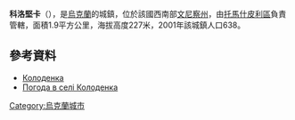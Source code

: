 {{coord|48|31|3|N|28|43|26|E|scale:30000|display=title}}

'''科洛堅卡'''（{{lang-uk|Колоденка}}），是[[烏克蘭|烏克蘭]]的城鎮，位於該國西南部[[文尼察州|文尼察州]]，由[[托馬什皮利區|托馬什皮利區]]負責管轄，面積1.9平方公里，海拔高度227米，2001年該城鎮人口638。

==參考資料==
*[http://w1.c1.rada.gov.ua/pls/z7502/A005?rdat1=08.08.2013&rf7571=3025 Колоденка]
* [http://weather.in.ua/ua/vinnickaja/11087 Погода в селі Колоденка] {{Wayback|url=http://weather.in.ua/ua/vinnickaja/11087 |date=20111220062300 }}

{{Ukraine-geo-stub}}
[[Category:烏克蘭城市|Category:烏克蘭城市]]